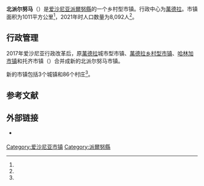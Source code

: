 {{Infobox settlement
| name                    = 北派尔努马
| native_name             = Põhja-Pärnumaa vald
| native_name_lang        = et
| settlement_type         = [[愛沙尼亞行政區劃|市镇]]
| image_skyline           = Kaelase mõisa peahoone.jpg
| image_caption           = 凯拉塞庄园
| image_flag              = Põhja-Pärnumaa valla lipp.svg
| flag_size               = 125px
| image_shield            = Põhja-Pärnumaa valla vapp.svg
| shield_size             = 75px
| image_map               = Eesti Põhja-Pärnumaa vald 2017.svg
| map_caption             = 北派尔努马市镇在爱沙尼亚的位置
| pushpin_map             = 
| pushpin_label_position  = 
| pushpin_map_alt         = 
| pushpin_map_caption     = 
| coordinates             = 
| coor_pinpoint           = 
| coordinates_footnotes   = 
| subdivision_type        = [[世界政區索引|国家]]
| subdivision_name        = [[愛沙尼亞|愛沙尼亞]]
| subdivision_type1       = [[愛沙尼亞行政區劃|县]]
| subdivision_name1       = [[派爾努縣|派爾努縣]]
| seat_type               = 行政中心
| seat                    = [[萬德拉|萬德拉]]
| established_title       = 合并成立
| established_date        = 2017年10月21日
| government_footnotes    = 
| leader_party            = 
| leader_title            = 
| leader_name             = 
| unit_pref               = Metric
| area_footnotes          = <ref name="haldus"/>
| area_note               = 
| area_water_percent      = 
| area_rank               = 
| area_total_km2          = 1010.53
| elevation_footnotes     = 
| elevation_m             = 
| population_as_of        = 2021
| population_footnotes    = <ref name="demog"/>
| population_total        = 8092
| population_density_km2  = auto
| population_note         = 
| timezone1               = 
| utc_offset1             = 
| timezone1_DST           = 
| utc_offset1_DST         = 
| postal_code_type        = 邮政编码
| postal_code             = 
| area_code_type          = 
| area_code               = 
| iso_code                = 
| website                 = {{URL|https://www.pparnumaa.ee/}}
| footnotes               = 
}}
'''北派尔努马'''（{{lang-et|Põhja-Pärnumaa vald}}）是[[爱沙尼亚|爱沙尼亚]][[派爾努縣|派爾努縣]]的一个乡村型市镇。行政中心为[[萬德拉|萬德拉]]。市镇面积为1011平方公里<ref name="haldus"/>，2021年时人口数量为8,092人<ref name="demog"/>。

== 行政管理 ==
2017年爱沙尼亚行政改革后，原[[萬德拉|萬德拉]]城市型市镇、[[萬德拉鄉|萬德拉乡村型市镇]]、[[哈林加鄉|哈林加市镇]]和托齐市镇（{{lang|et|Tootsi}}）合并成新的北派尔努马市镇。

新的市镇包括3个城镇和86个村庄<ref name="Asustus"/>。

== 参考文献 ==
{{Reflist|30em|refs=
<ref name="demog">{{cite web | url = https://www.elvl.ee/elanike-arv | title = Elanike demograafiline jaotus KOV-de kaupa | language = et | publisher = Eesti Linnade ja Valdade Liit | date = 2021-01-06 | accessdate = 2021-03-18 | archive-date = 2020-12-05 | archive-url = https://web.archive.org/web/20201205023600/https://www.elvl.ee/elanike-arv | dead-url = no }}</ref>

<ref name="haldus">{{cite web | url = https://haldusreform.fin.ee/static/sites/3/2018/02/ulevaade_omavalitsused_2018.xlsx | title = Ühinenud ja kõikide omavalitsuste ülevaade (sh KOV kontaktandmed ja omavalitsusjuhid) | format = xlsx | language = et | publisher = haldusreform.fin.ee | date = 2018-03 | accessdate = 2021-03-18 | archive-date = 2018-04-02 | archive-url = https://web.archive.org/web/20180402225522/https://haldusreform.fin.ee/static/sites/3/2018/02/ulevaade_omavalitsused_2018.xlsx | dead-url = no }}</ref>

<ref name="Asustus">{{cite web | url = https://www.riigiteataja.ee/aktilisa/1020/2201/8005/Asustusuksuste_nimistu_lisa_30012018.pdf | title = Asustusüksuste nimistu | format = pdf | language = et | publisher = riigiteataja.ee | date = 2018-01-30 | accessdate = 2021-03-18 | archive-date = 2018-05-10 | archive-url = https://web.archive.org/web/20180510185113/https://www.riigiteataja.ee/aktilisa/1020/2201/8005/Asustusuksuste_nimistu_lisa_30012018.pdf | dead-url = no }}</ref>
}}

== 外部链接 ==
{{commonscat|Põhja-Pärnumaa Parish|position=left}}
* {{Official site|https://www.pparnumaa.ee/}} {{et icon}}

{{DEFAULTSORT:Pohja-Parnumaa vald}}
[[Category:爱沙尼亚市镇|Category:爱沙尼亚市镇]]
[[Category:派爾努縣|Category:派爾努縣]]